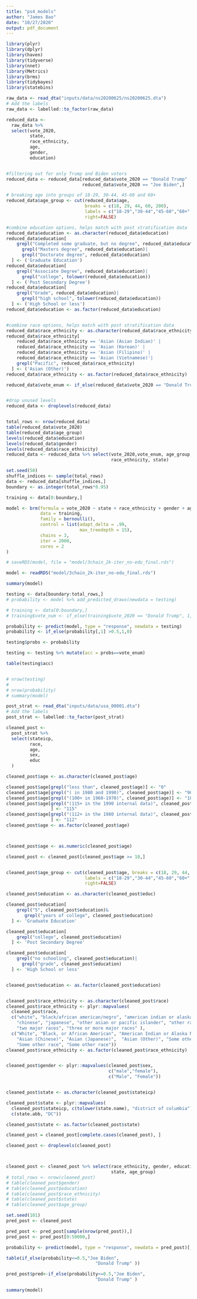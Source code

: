 ```yaml
---
title: "ps4_models"
author: "James Bao"
date: "10/27/2020"
output: pdf_document
---
```


```r
library(plyr)
library(dplyr)
library(haven)
library(tidyverse)
library(nnet)
library(Metrics)
library(brms)
library(tidybayes)
library(statebins)
```




```r
raw_data <- read_dta("inputs/data/ns20200625/ns20200625.dta")
# Add the labels
raw_data <- labelled::to_factor(raw_data)
```


```r
reduced_data <- 
  raw_data %>% 
  select(vote_2020,
         state,
         race_ethnicity,
         age,
         gender,
         education)


#filtering out for only Trump and Biden voters
reduced_data <- reduced_data[reduced_data$vote_2020 == "Donald Trump" |
                             reduced_data$vote_2020 == "Joe Biden",]

# breaking age into groups of 18-29, 30-44, 45-60 and 60+
reduced_data$age_group <- cut(reduced_data$age, 
                              breaks = c(18, 29, 44, 60, 200),
                              labels = c("18-29","30-44","45-60","60+" ), 
                              right=FALSE)

#combine education options, helps match with post stratification data
reduced_data$education <- as.character(reduced_data$education)
reduced_data$education[
    grepl("Completed some graduate, but no degree", reduced_data$education)|
      grepl("Masters degree", reduced_data$education)|
      grepl("Doctorate degree", reduced_data$education)
  ] <- ('Graduate Education')
reduced_data$education[
    grepl("Associate Degree", reduced_data$education)|
      grepl("college", tolower(reduced_data$education))
  ] <- ('Post Secondary Degree')
reduced_data$education[
    grepl("Grade", reduced_data$education)|
      grepl("high school", tolower(reduced_data$education))
  ] <- ('High School or less')
reduced_data$education <- as.factor(reduced_data$education)


#combine race options, helps match with post stratification data
reduced_data$race_ethnicity <- as.character(reduced_data$race_ethnicity)
reduced_data$race_ethnicity[
    reduced_data$race_ethnicity == 'Asian (Asian Indian)' |
    reduced_data$race_ethnicity == 'Asian (Korean)' |
    reduced_data$race_ethnicity == 'Asian (Filipino)' |
    reduced_data$race_ethnicity == 'Asian (Vietnamese)'|
    grepl("Pacific", reduced_data$race_ethnicity)
  ] <- ('Asian (Other)')
reduced_data$race_ethnicity <- as.factor(reduced_data$race_ethnicity)

reduced_data$vote_enum <- if_else(reduced_data$vote_2020 == "Donald Trump", 0, 1 )


#drop unused levels
reduced_data <- droplevels(reduced_data)


total_rows <- nrow(reduced_data)
table(reduced_data$vote_2020)
table(reduced_data$age_group)
levels(reduced_data$education)
levels(reduced_data$gender)
levels(reduced_data$race_ethnicity)
reduced_data <- reduced_data %>% select(vote_2020,vote_enum, age_group, education, gender, 
                                        race_ethnicity, state)
```
```r
set.seed(50)
shuffle_indices <- sample(total_rows)
data <- reduced_data[shuffle_indices,]
boundary <- as.integer(total_rows*0.95)

training <- data[0:boundary,]
```


```r

model <- brm(formula = vote_2020 ~ state + race_ethnicity + gender + age_group,
             data = training,
             family = bernoulli(),
             control = list(adapt_delta = .99, 
                            max_treedepth = 15),
             chains = 3,
             iter = 2000,
             cores = 2
)
```

```r
# saveRDS(model, file = "model/3chain_2k-iter_no-edu_final.rds")

model <- readRDS("model/3chain_2k-iter_no-edu_final.rds")
```

```r
summary(model)
```


```r
testing <- data[boundary:total_rows,]
# probability <- model %>% add_predicted_draws(newdata = testing)

# training <- data[0:boundary,]
# training$vote_num <- if_else(training$vote_2020 == "Donald Trump", 1, 0 )

probability <- predict(model, type = "response", newdata = testing)
probability <- if_else(probability[,1] >0.5,1,0)

testing$probs <- probability

testing <- testing %>% mutate(acc = probs==vote_enum)

table(testing$acc)


# nrow(testing)
# 
# nrow(probability)
# summary(model)
```


```r
post_strat <- read_dta("inputs/data/usa_00001.dta")
# Add the labels
post_strat <- labelled::to_factor(post_strat)
```


```r
cleaned_post <- 
  post_strat %>% 
  select(stateicp,
         race,
         age,
         sex,
         educ
  )

cleaned_post$age <- as.character(cleaned_post$age)

cleaned_post$age[grepl("less than", cleaned_post$age)] <- "0"
cleaned_post$age[grepl("( in 1980 and 1990)", cleaned_post$age)] <- "90"
cleaned_post$age[grepl("(100+ in 1960-1970)", cleaned_post$age)] <- "100"
cleaned_post$age[grepl("(115+ in the 1990 internal data)", cleaned_post$age)
                 ] <- "115"
cleaned_post$age[grepl("(112+ in the 1980 internal data)", cleaned_post$age)
                 ] <- "112"
cleaned_post$age <- as.factor(cleaned_post$age)



cleaned_post$age <- as.numeric(cleaned_post$age)

cleaned_post <- cleaned_post[cleaned_post$age >= 18,]


cleaned_post$age_group <- cut(cleaned_post$age, breaks = c(18, 29, 44, 60, 200),
                              labels = c("18-29","30-44","45-60","60+" ),
                              right=FALSE)

cleaned_post$education <- as.character(cleaned_post$educ)

cleaned_post$education[
    grepl("5", cleaned_post$education)&
       grepl("years of college", cleaned_post$education)
  ] <- 'Graduate Education'

cleaned_post$education[
    grepl("college", cleaned_post$education)
  ] <- 'Post Secondary Degree'

cleaned_post$education[
    grepl("no schooling", cleaned_post$education)|
      grepl("grade", cleaned_post$education)
  ] <- 'High School or less'


cleaned_post$education <- as.factor(cleaned_post$education)


cleaned_post$race_ethnicity <- as.character(cleaned_post$race)
cleaned_post$race_ethnicity <- plyr::mapvalues(
  cleaned_post$race,
  c("white", "black/african american/negro", "american indian or alaska native",
    "chinese", "japanese", "other asian or pacific islander", "other race, nec",
    "two major races", "three or more major races" ),
  c("White", "Black, or African American", "American Indian or Alaska Native",
    "Asian (Chinese)", "Asian (Japanese)",  "Asian (Other)", "Some other race",
    "Some other race", "Some other race"))
cleaned_post$race_ethnicity <- as.factor(cleaned_post$race_ethnicity)


cleaned_post$gender <- plyr::mapvalues(cleaned_post$sex,
                                       c("male","female"),
                                       c("Male", "Female"))


cleaned_post$state <- as.character(cleaned_post$stateicp)

cleaned_post$state <- plyr::mapvalues(
  cleaned_post$stateicp, c(tolower(state.name), "district of columbia"),
  c(state.abb, "DC"))

cleaned_post$state <- as.factor(cleaned_post$state)

cleaned_post = cleaned_post[complete.cases(cleaned_post), ]

cleaned_post <- droplevels(cleaned_post)



cleaned_post <- cleaned_post %>% select(race_ethnicity, gender, education,
                                        state, age_group)
# total_rows <- nrow(cleaned_post)
# table(cleaned_post$gender)
# table(cleaned_post$education)
# table(cleaned_post$race_ethnicity)
# table(cleaned_post$state)
# table(cleaned_post$age_group)

```


```r
set.seed(101)
pred_post <- cleaned_post

pred_post <- pred_post[sample(nrow(pred_post)),]
pred_post <- pred_post[0:50000,]

probability <- predict(model, type = "response", newdata = pred_post)[,1]


```

```r
table(if_else(probability<=0.5,"Joe Biden",
                                  "Donald Trump" ))

pred_post$pred<-if_else(probability<=0.5,"Joe Biden",
                                  "Donald Trump" )

summary(model)
```



